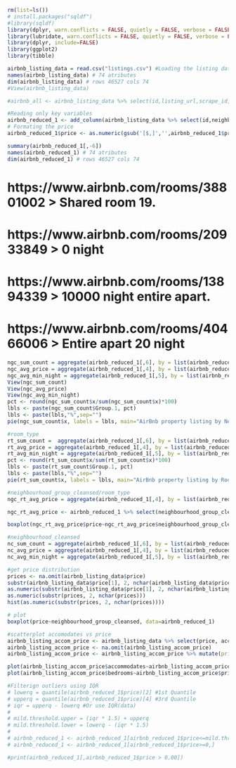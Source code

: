 

```r
rm(list=ls())
# install.packages("sqldf")
#library(sqldf)
library(dplyr, warn.conflicts = FALSE, quietly = FALSE, verbose = FALSE)
library(lubridate, warn.conflicts = FALSE, quietly = FALSE, verbose = FALSE)
library(dplyr, include=FALSE)
library(ggplot2)
library(tibble)

```



```r
airbnb_listing_data = read.csv("listings.csv") #Loading the listing data. 
names(airbnb_listing_data) # 74 atributes
dim(airbnb_listing_data) # rows 46527 cols 74
#View(airbnb_listing_data)

#airbnb_all <- airbnb_listing_data %>% select(id,listing_url,scrape_id,last_scraped,name,description,neighborhood_overview,picture_url,host_id,host_url,host_name,host_since,host_location,host_about,host_response_time,host_response_rate,host_acceptance_rate,host_is_superhost,host_thumbnail_url,host_picture_url,host_neighbourhood,host_listings_count,host_total_listings_count,host_verifications,host_has_profile_pic,host_identity_verified,neighbourhood,neighbourhood_cleansed,neighbourhood_group_cleansed,latitude,longitude,property_type,room_type,accommodates,bathrooms,bathrooms_text,bedrooms,beds,amenities,price,minimum_nights,maximum_nights,minimum_minimum_nights,maximum_minimum_nights,minimum_maximum_nights,maximum_maximum_nights,minimum_nights_avg_ntm,maximum_nights_avg_ntm,calendar_updated,has_availability,availability_30,availability_60,availability_90,availability_365,calendar_last_scraped,number_of_reviews,number_of_reviews_ltm,number_of_reviews_l30d,first_review,last_review,review_scores_rating,review_scores_accuracy,review_scores_cleanliness,review_scores_checkin,review_scores_communication,review_scores_location,review_scores_value,license,instant_bookable,calculated_host_listings_count,calculated_host_listings_count_entire_homes,calculated_host_listings_count_private_rooms,calculated_host_listings_count_shared_rooms,reviews_per_month)

#Reading only key variables
airbnb_reduced_1 <- add_column(airbnb_listing_data %>% select(id,neighbourhood_group_cleansed,neighbourhood_cleansed,room_type,price,minimum_nights), count =1)
# Formating the price
airbnb_reduced_1$price <- as.numeric(gsub('[$,]','',airbnb_reduced_1$price))

summary(airbnb_reduced_1[,-6])
names(airbnb_reduced_1) # 74 atributes
dim(airbnb_reduced_1) # rows 46527 cols 74

```

# https://www.airbnb.com/rooms/38801002 > Shared room 19.
# https://www.airbnb.com/rooms/20933849 > 0 night
# https://www.airbnb.com/rooms/13894339 > 10000 night entire apart.
# https://www.airbnb.com/rooms/40466006 > Entire apart 20 night

```r
ngc_sum_count = aggregate(airbnb_reduced_1[,6], by = list(airbnb_reduced_1$neighbourhood_group_cleansed), sum)
ngc_avg_price = aggregate(airbnb_reduced_1[,4], by = list(airbnb_reduced_1$neighbourhood_group_cleansed), mean)
ngc_avg_min_night = aggregate(airbnb_reduced_1[,5], by = list(airbnb_reduced_1$neighbourhood_group_cleansed), mean)
View(ngc_sum_count)
View(ngc_avg_price)
View(ngc_avg_min_night)
pct <- round(ngc_sum_count$x/sum(ngc_sum_count$x)*100)
lbls <- paste(ngc_sum_count$Group.1, pct)
lbls <- paste(lbls,"%",sep="")
pie(ngc_sum_count$x, labels = lbls, main="AirBnb property listing by Neighbourhood")
```

```r
#room_type
rt_sum_count =  aggregate(airbnb_reduced_1[,6], by = list(airbnb_reduced_1$room_type), sum)
rt_avg_price = aggregate(airbnb_reduced_1[,4], by = list(airbnb_reduced_1$room_type), mean)
rt_avg_min_night = aggregate(airbnb_reduced_1[,5], by = list(airbnb_reduced_1$room_type), mean)
pct <- round(rt_sum_count$x/sum(rt_sum_count$x)*100)
lbls <- paste(rt_sum_count$Group.1, pct)
lbls <- paste(lbls,"%",sep="")
pie(rt_sum_count$x, labels = lbls, main="AirBnb property listing by Room Type")
```

```r
#neighbourhood_group_cleansed/room_type
ngc_rt_avg_price = aggregate(airbnb_reduced_1[,4], by = list(airbnb_reduced_1$neighbourhood_group_cleansed,airbnb_reduced_1$room_type), mean)

ngc_rt_avg_price <- airbnb_reduced_1 %>% select(neighbourhood_group_cleansed,room_type,price)

boxplot(ngc_rt_avg_price$price~ngc_rt_avg_price$neighbourhood_group_cleansed+ngc_rt_avg_price$room_type, names = c("", "", "Entire Apart", "", "", "", "","Hotel Room", "", "", "", "", "Private Room", "", "", "", "", "Shared Room", "", ""))
```

```r
#neighbourhood_cleansed
nc_sum_count = aggregate(airbnb_reduced_1[,6], by = list(airbnb_reduced_1$neighbourhood_cleansed), sum)
nc_avg_price = aggregate(airbnb_reduced_1[,4], by = list(airbnb_reduced_1$neighbourhood_cleansed), mean)
nc_avg_min_night = aggregate(airbnb_reduced_1[,5], by = list(airbnb_reduced_1$neighbourhood_cleansed), mean)
```

```r
#get price distribution
prices <- na.omit(airbnb_listing_data$price)
substr(airbnb_listing_data$price[1], 2, nchar(airbnb_listing_data$price[1]))
as.numeric(substr(airbnb_listing_data$price[1], 2, nchar(airbnb_listing_data$price[1])))
as.numeric(substr(prices, 2, nchar(prices)))
hist(as.numeric(substr(prices, 2, nchar(prices))))

# plot
boxplot(price~neighbourhood_group_cleansed, data=airbnb_reduced_1)
```

```r
#scatterplot accomodates vs price
airbnb_listing_accom_price <- airbnb_listing_data %>% select(price, accommodates, bedrooms)
airbnb_listing_accom_price <- na.omit(airbnb_listing_accom_price)
airbnb_listing_accom_price <- airbnb_listing_accom_price %>% mutate(price_cleaned = as.numeric(substr(price, 2, nchar(price))))

plot(airbnb_listing_accom_price$accommodates~airbnb_listing_accom_price$price_cleaned)
plot(airbnb_listing_accom_price$bedrooms~airbnb_listing_accom_price$price_cleaned)

```

```r
#Filterign outliers using IQR
# lowerq = quantile(airbnb_reduced_1$price)[2] #1st Quantile
# upperq = quantile(airbnb_reduced_1$price)[4] #3rd Quantile
# iqr = upperq - lowerq #Or use IQR(data)
# 
# mild.threshold.upper = (iqr * 1.5) + upperq
# mild.threshold.lower = lowerq - (iqr * 1.5)
# 
# airbnb_reduced_1 <- airbnb_reduced_1[airbnb_reduced_1$price<=mild.threshold.upper,]
# airbnb_reduced_1 <- airbnb_reduced_1[airbnb_reduced_1$price>=0,]

#print(airbnb_reduced_1[,airbnb_reduced_1$price > 0.00])

```





